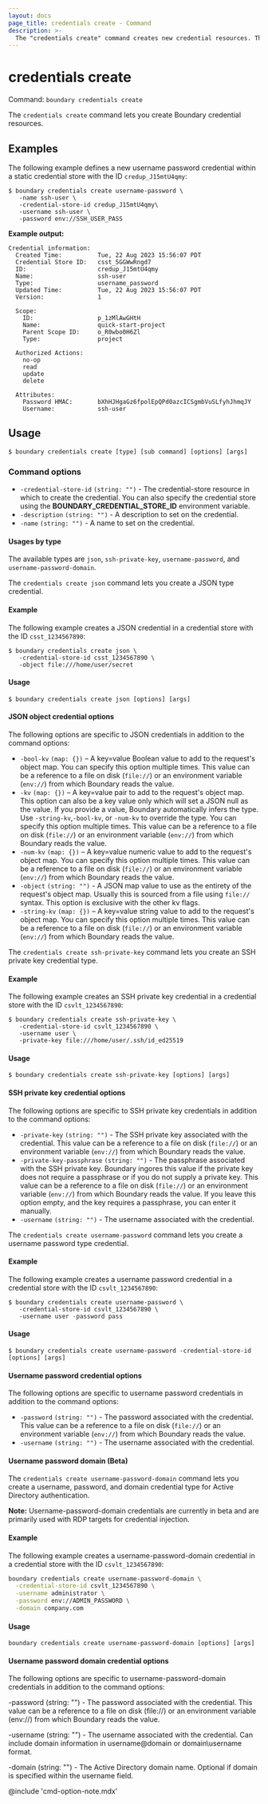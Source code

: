 ```yaml
---
layout: docs
page_title: credentials create - Command
description: >-
  The "credentials create" command creates new credential resources. The available types are `json`, `ssh-private-key`, `username-password`, and `username-password-domain`.
---
```


# credentials create

Command: `boundary credentials create`

The `credentials create` command lets you create Boundary credential resources.

## Examples

The following example defines a new username password credential within a static credential store with the ID `credup_J15mtU4qmy`:

```shell-session
$ boundary credentials create username-password \
   -name ssh-user \
   -credential-store-id credup_J15mtU4qmy\
   -username ssh-user \
   -password env://SSH_USER_PASS
```

**Example output:**

<CodeBlockConfig hideClipboard>

```plaintext
Credential information:
  Created Time:          Tue, 22 Aug 2023 15:56:07 PDT
  Credential Store ID:   csst_5GGWwRngd7
  ID:                    credup_J15mtU4qmy
  Name:                  ssh-user
  Type:                  username_password
  Updated Time:          Tue, 22 Aug 2023 15:56:07 PDT
  Version:               1

  Scope:
    ID:                  p_1zMlAwGHtH
    Name:                quick-start-project
    Parent Scope ID:     o_R0wbo0H6Zl
    Type:                project

  Authorized Actions:
    no-op
    read
    update
    delete

  Attributes:
    Password HMAC:       bXhHJHgaGz6fpolEpQPd0azcICSgmbVuSLfyhJhmqJY
    Username:            ssh-user
```

</CodeBlockConfig>


## Usage

<CodeBlockConfig hideClipboard>

```shell-session
$ boundary credentials create [type] [sub command] [options] [args]
```

</CodeBlockConfig>

### Command options

- `-credential-store-id` `(string: "")` - The credential-store resource in which to create the credential.
You can also specify the credential store using the **BOUNDARY_CREDENTIAL_STORE_ID** environment variable.
- `-description` `(string: "")` - A description to set on the credential.
- `-name` `(string: "")` - A name to set on the credential.

#### Usages by type

The available types are `json`, `ssh-private-key`, `username-password`, and `username-password-domain`.

<Tabs>
<Tab heading="JSON">

The `credentials create json` command lets you create a JSON type credential.

#### Example

The following example creates a JSON credential in a credential store with the ID `csst_1234567890`:

```shell-session
$ boundary credentials create json \
   -credential-store-id csst_1234567890 \
   -object file:///home/user/secret
```
#### Usage

<CodeBlockConfig hideClipboard>

```shell-session
$ boundary credentials create json [options] [args]
```

</CodeBlockConfig>

#### JSON object credential options

The following options are specific to JSON credentials in addition to the command options:

- `-bool-kv` `(map: {})` – A key=value Boolean value to add to the request's object map.
You can specify this option multiple times.
This value can be a reference to a file on disk (`file://`) or an environment variable (`env://`) from which Boundary reads the value.
- `-kv` `(map: {})` – A key=value pair to add to the request's object map.
This option can also be a key value only which will set a JSON null as the value.
If you provide a value, Boundary automatically infers the type.
Use `-string-kv`,`-bool-kv`, or `-num-kv` to override the type.
You can specify this option multiple times.
This value can be a reference to a file on disk (`file://`) or an environment variable (`env://`) from which Boundary reads the value.
- `-num-kv` `(map: {})` – A key=value numeric value to add to the request's object map.
You can specify this option multiple times.
This value can be a reference to a file on disk (`file://`) or an environment variable (`env://`) from which Boundary reads the value.
- `-object` `(string: "")` - A JSON map value to use as the entirety of the request's object map.
Usually this is sourced from a file using `file://` syntax.
This option is exclusive with the other kv flags.
- `-string-kv` `(map: {})` – A key=value string value to add to the request's object map.
You can specify this option multiple times.
This value can be a reference to a file on disk (`file://`) or an environment variable (`env://`) from which Boundary reads the value.

</Tab>
<Tab heading="SSH private key">

The `credentials create ssh-private-key` command lets you create an SSH private key credential type.

#### Example

The following example creates an SSH private key credential in a credential store with the ID `csvlt_1234567890`:

```shell-session
$ boundary credentials create ssh-private-key \
   -credential-store-id csvlt_1234567890 \
   -username user \
   -private-key file:///home/user/.ssh/id_ed25519
```

#### Usage

<CodeBlockConfig hideClipboard>

```shell-session
$ boundary credentials create ssh-private-key [options] [args]
```

</CodeBlockConfig>

#### SSH private key credential options

The following options are specific to SSH private key credentials in addition to the command options:

- `-private-key` `(string: "")` - The SSH private key associated with the
   credential.
   This value can be a reference to a file on disk (`file://`) or an environment variable (`env://`) from which Boundary reads the value.
- `-private-key-passphrase` `(string: "")` - The passphrase associated with the
   SSH private key.
   Boundary ingores this value if the private key does not require a passphrase or if you do not supply a private key.
   This value can be a reference to a file on disk (`file://`) or an environment variable (`env://`) from which Boundary reads the value.
   If you leave this option empty, and the key requires a passphrase, you can enter it manually.
- `-username` `(string: "")` - The username associated with the credential.

</Tab>
<Tab heading="Username password">

The `credentials create username-password` command lets you create a username password type credential.

#### Example

The following example creates a username password credential in a credential store with the ID `csvlt_1234567890`:

```shell-session
$ boundary credentials create username-password \
   -credential-store-id csvlt_1234567890 \
   -username user -password pass
```

#### Usage

<CodeBlockConfig hideClipboard>

```shell-session
$ boundary credentials create username-password -credential-store-id [options] [args]
```

</CodeBlockConfig>


#### Username password credential options

The following options are specific to username password credentials in addition to the command options:

- `-password` `(string: "")` - The password associated with the credential.
This value can be a reference to a file on disk (`file://`) or an environment variable (`env://`) from which Boundary reads the value.
- `-username` `(string: "")` - The username associated with the credential.

</Tab>
<Tab heading="Username-Password-Domain">

#### Username password domain (Beta)

The `credentials create username-password-domain` command lets you create a username, password, and domain credential type for Active Directory authentication.

**Note:** Username-password-domain credentials are currently in beta and are primarily used with RDP targets for credential injection.

#### Example

The following example creates a username-password-domain credential in a credential store with the ID `csvlt_1234567890`:

```bash
boundary credentials create username-password-domain \
  -credential-store-id csvlt_1234567890 \
  -username administrator \
  -password env://ADMIN_PASSWORD \
  -domain company.com
```

#### Usage

<CodeBlockConfig hideClipboard>

```shell-session
boundary credentials create username-password-domain [options] [args]
```
</CodeBlockConfig>


#### Username password domain credential options

The following options are specific to username-password-domain credentials in addition to the command options:

-password (string: "") - The password associated with the credential. This value can be a reference to a file on disk (file://) or an environment variable (env://) from which Boundary reads the value.

-username (string: "") - The username associated with the credential. Can include domain information in username@domain or domain\username format.

-domain (string: "") - The Active Directory domain name. Optional if domain is specified within the username field.
</Tab>
</Tabs>

@include 'cmd-option-note.mdx'
